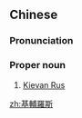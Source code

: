 {{also|基辅罗斯}}
==Chinese==
{{zh-forms|s=基辅罗斯|type=22}}

===Pronunciation===
{{zh-pron
|m=Jīfǔ Luósī
|cat=pn
}}

===Proper noun===
{{zh-proper noun}}

# [[Kievan Rus]]

[[zh:基輔羅斯]]